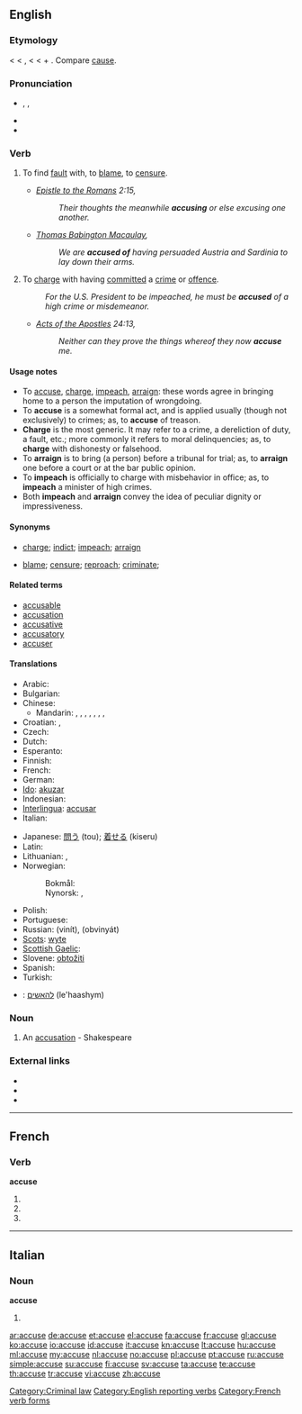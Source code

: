 {{also|accusé}}
==English==
{{webster}}

===Etymology===
< {{etyl|enm}} < {{etyl|fro}} {{term|acuser}}, {{etyl|fr}} {{term|accuser}} < {{etyl|la}} {{term|accusare||to call to account, accuse}} < {{term|ad||to}} + {{term|causa||cause, reason, account, lawsuit}}. Compare [[cause]].

===Pronunciation===
* {{enPR|əkyo͞ozʹ}}, {{IPA|/əˈkjuːz/}}, {{SAMPA|/@"kju:z/}}
* {{audio|En-us-accuse.ogg|Audio (US)}}
* {{rhymes|uːz}}

===Verb===
{{en-verb|accus|ing}}

# {{transitive}} To find [[fault]] with, to [[blame]], to [[censure]].
#* ''[[w:Epistle to the Romans|Epistle to the Romans]] 2:15,''
#*: ''Their thoughts the meanwhile '''accusing''' or else excusing one another.''
#* ''[[w:Thomas Babington Macaulay, 1st Baron Macaulay|Thomas Babington Macaulay]],''
#*: ''We are '''accused of''' having persuaded Austria and Sardinia to lay down their arms.''
# {{transitive}} To [[charge]] with having [[commit]]ted a [[crime]] or [[offence]].
#: ''For the U.S. President to be impeached, he must be '''accused''' of a high crime or misdemeanor.''
#* ''[[w:Acts of the Apostles|Acts of the Apostles]] 24:13,''
#*: ''Neither can they prove the things whereof they now '''accuse''' me.''

====Usage notes====
* To [[accuse]], [[charge]], [[impeach]], [[arraign]]: these words agree in bringing home to a person the imputation of wrongdoing.
* To '''accuse''' is a somewhat formal act, and is applied usually (though not exclusively) to crimes; as, to '''accuse''' of treason.
* '''Charge''' is the most generic. It may refer to a crime, a dereliction of duty, a fault, etc.; more commonly it refers to moral delinquencies; as, to '''charge''' with dishonesty or falsehood.
* To '''arraign''' is to bring (a person) before a tribunal for trial; as, to '''arraign''' one before a court or at the bar public opinion.
* To '''impeach''' is officially to charge with misbehavior in office; as, to '''impeach''' a minister of high crimes.
* Both '''impeach''' and '''arraign''' convey the idea of peculiar dignity or impressiveness.

====Synonyms====
* {{sense|legal}} [[charge]]; [[indict]]; [[impeach]]; [[arraign]]
* {{sense|}} [[blame]]; [[censure]]; [[reproach]]; [[criminate]];

====Related terms====
* [[accusable]]
* [[accusation]]
* [[accusative]]
* [[accusatory]]
* [[accuser]]

====Translations====
{{trans-top|attribute blame to someone}}
* Arabic: {{t|ar|اتهم|alt=اِتَّهَمَ|tr=ittahama}}
* Bulgarian: {{t+|bg|обвинявам}}
* Chinese:
** Mandarin: {{t|cmn|指責|sc=Hani}}, {{t|cmn|指责|tr=zhǐzé|sc=Hani}}, {{t|cmn|控告|tr=kònggào|sc=Hani}}, {{t|cmn|譴責|sc=Hani}}, {{t|cmn|谴责|tr=qiǎnzhé|sc=Hani}}, {{t-|cmn|指控|tr=zhǐkòng|sc=Hani}}, {{t|cmn|控訴|sc=Hani}}, {{t|cmn|控诉|tr=kòngsù|sc=Hani}}
* Croatian: {{t-|hr|optužiti}}, {{t-|hr|okriviti}}
* Czech: {{t-|cs|obvinit}}
* Dutch: {{t+|nl|beschuldigen}}
* Esperanto: {{t-|eo|akuzi|xs=Esperanto}}
* Finnish: {{t+|fi|syyttää}}
* French: {{t+|fr|accuser}}
* German: {{t-|de|beschuldigen}}
* [[Ido]]: [[akuzar]]
* Indonesian: {{t+|id|tuduh|alt=menuduh|xs=Indonesian}}
* [[Interlingua]]: [[accusar]]
* Italian: {{t+|it|accusare}}
{{trans-mid}}
* Japanese: [[問う]] (tou); [[着せる]] (kiseru)
* Latin: {{t-|la|accusare}}
* Lithuanian: {{t+|lt|apkaltinti|xs=Lithuanian}},  {{t+|lt|kaltinti|xs=Lithuanian}}
* Norwegian:
*: Bokmål: {{t|no|beskylde}}
*: Nynorsk: {{t|nn|skulde|xs=Norwegian Nynorsk}}, {{t|nn|skylde|xs=Norwegian Nynorsk}}
* Polish: {{t-|pl|oskarżać}}
* Portuguese: {{t+|pt|acusar}}
* Russian: {{t+|ru|винить}} (vinít), {{t+|ru|обвинять}} (obvinyát)
* [[Scots]]: [[wyte]]
* [[Scottish Gaelic]]: {{t-|gd|cuir às leth|xs=Scottish Gaelic}}
* Slovene: [[obtožiti]]
* Spanish: {{t+|es|acusar}}
* Turkish: {{t+|tr|suçlamak}}
{{trans-bottom}}

{{checktrans-top}}
* {{ttbc|Hebrew}}: [[להאשים]] (le'haashym)
{{checktrans-bottom}}

===Noun===
{{en-noun}}

# {{obsolete}} An [[accusation]] - Shakespeare

===External links===
* {{R:Webster 1913}}
* {{R:Century 1911}}
* {{R:OneLook}}

[[Category:Criminal law]]
[[Category:English reporting verbs]]

----

==French==

===Verb===
'''accuse'''

# {{form of|First- and third-person singular indicative present|accuser}}
# {{form of|First- and third-person singular subjunctive present|accuser}}
# {{form of|Ordinary second-person singular imperative present|accuser}}

[[Category:French verb forms]]

----

==Italian==

===Noun===
'''accuse''' {{f}}

# {{plural of|accusa|lang=Italian}}

[[ar:accuse]]
[[de:accuse]]
[[et:accuse]]
[[el:accuse]]
[[fa:accuse]]
[[fr:accuse]]
[[gl:accuse]]
[[ko:accuse]]
[[io:accuse]]
[[id:accuse]]
[[it:accuse]]
[[kn:accuse]]
[[lt:accuse]]
[[hu:accuse]]
[[ml:accuse]]
[[my:accuse]]
[[nl:accuse]]
[[no:accuse]]
[[pl:accuse]]
[[pt:accuse]]
[[ru:accuse]]
[[simple:accuse]]
[[su:accuse]]
[[fi:accuse]]
[[sv:accuse]]
[[ta:accuse]]
[[te:accuse]]
[[th:accuse]]
[[tr:accuse]]
[[vi:accuse]]
[[zh:accuse]]